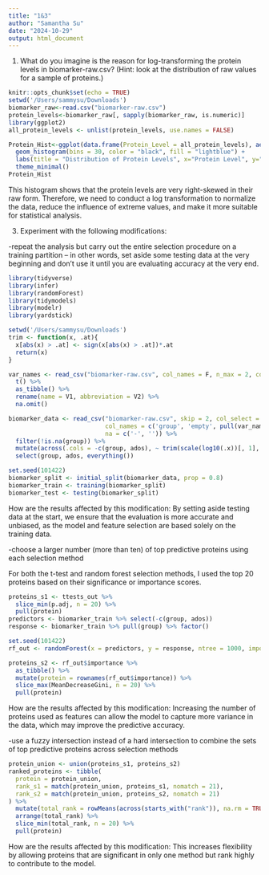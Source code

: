 ```yaml
---
title: "1&3"
author: "Samantha Su"
date: "2024-10-29"
output: html_document
---
```

1. What do you imagine is the reason for log-transforming the protein levels in biomarker-raw.csv? (Hint: look at the distribution of raw values for a sample of proteins.)

```r
knitr::opts_chunk$set(echo = TRUE)
setwd('/Users/sammysu/Downloads')
biomarker_raw<-read.csv("biomarker-raw.csv")
protein_levels<-biomarker_raw[, sapply(biomarker_raw, is.numeric)]
library(ggplot2)
all_protein_levels <- unlist(protein_levels, use.names = FALSE)
```

```r
Protein_Hist<-ggplot(data.frame(Protein_Level = all_protein_levels), aes(x = Protein_Level)) +
  geom_histogram(bins = 30, color = "black", fill = "lightblue") +
  labs(title = "Distribution of Protein Levels", x="Protein Level", y="Frequency") +
  theme_minimal()
Protein_Hist
```

This histogram shows that the protein levels are very right-skewed in their raw form. Therefore, we need to conduct a log transformation to normalize the data, reduce the influence of extreme values, and make it more suitable for statistical analysis.

3. Experiment with the following modifications:

-repeat the analysis but carry out the entire selection procedure on a training partition -- in other words, set aside some testing data at the very beginning and don't use it until you are evaluating accuracy at the very end.

```r
library(tidyverse)
library(infer)
library(randomForest)
library(tidymodels)
library(modelr)
library(yardstick)

setwd('/Users/sammysu/Downloads')
trim <- function(x, .at){
  x[abs(x) > .at] <- sign(x[abs(x) > .at])*.at
  return(x)
}

var_names <- read_csv("biomarker-raw.csv", col_names = F, n_max = 2, col_select = -(1:2)) %>%
  t() %>%
  as_tibble() %>%
  rename(name = V1, abbreviation = V2) %>%
  na.omit()

biomarker_data <- read_csv("biomarker-raw.csv", skip = 2, col_select = -2L,
                           col_names = c('group', 'empty', pull(var_names, abbreviation), 'ados'),
                           na = c('-', '')) %>%
  filter(!is.na(group)) %>%
  mutate(across(.cols = -c(group, ados), ~ trim(scale(log10(.x))[, 1], .at = 3))) %>%
  select(group, ados, everything())

set.seed(101422)
biomarker_split <- initial_split(biomarker_data, prop = 0.8)
biomarker_train <- training(biomarker_split)
biomarker_test <- testing(biomarker_split)
```
How are the results affected by this modification: By setting aside testing data at the start, we ensure that the evaluation is more accurate and unbiased, as the model and feature selection are based solely on the training data.

-choose a larger number (more than ten) of top predictive proteins using each selection method

For both the t-test and random forest selection methods, I used the top 20 proteins based on their significance or importance scores.

```r
proteins_s1 <- ttests_out %>%
  slice_min(p.adj, n = 20) %>%
  pull(protein)
predictors <- biomarker_train %>% select(-c(group, ados))
response <- biomarker_train %>% pull(group) %>% factor()

set.seed(101422)
rf_out <- randomForest(x = predictors, y = response, ntree = 1000, importance = TRUE)

proteins_s2 <- rf_out$importance %>% 
  as_tibble() %>%
  mutate(protein = rownames(rf_out$importance)) %>%
  slice_max(MeanDecreaseGini, n = 20) %>%
  pull(protein)
```

How are the results affected by this modification: Increasing the number of proteins used as features can allow the model to capture more variance in the data, which may improve the predictive accuracy.

-use a fuzzy intersection instead of a hard intersection to combine the sets of top predictive proteins across selection methods

```r
protein_union <- union(proteins_s1, proteins_s2)
ranked_proteins <- tibble(
  protein = protein_union,
  rank_s1 = match(protein_union, proteins_s1, nomatch = 21),
  rank_s2 = match(protein_union, proteins_s2, nomatch = 21)
) %>%
  mutate(total_rank = rowMeans(across(starts_with("rank")), na.rm = TRUE)) %>%
  arrange(total_rank) %>%
  slice_min(total_rank, n = 20) %>%
  pull(protein)
```

How are the results affected by this modification: This increases flexibility by allowing proteins that are significant in only one method but rank highly to contribute to the model.